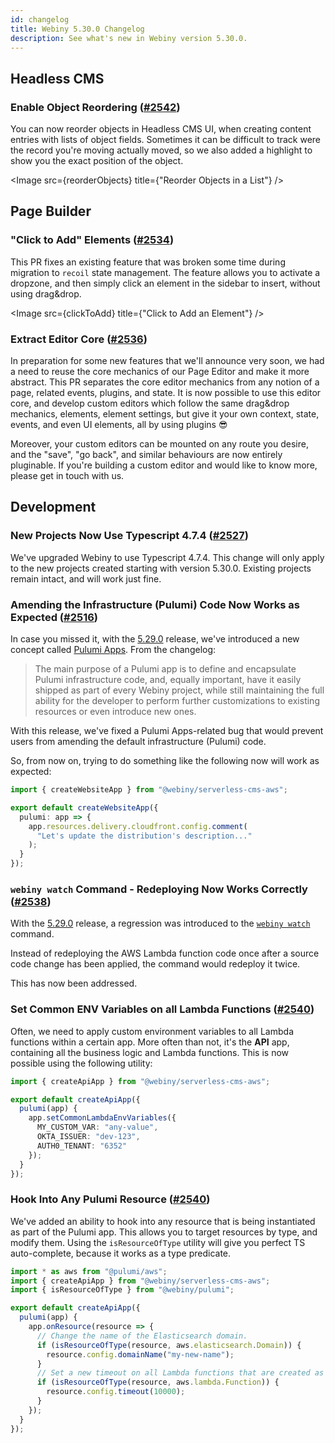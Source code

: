 ```yaml
---
id: changelog
title: Webiny 5.30.0 Changelog
description: See what's new in Webiny version 5.30.0.
---
```



## Headless CMS

### Enable Object Reordering ([#2542](https://github.com/webiny/webiny-js/pull/2542))

You can now reorder objects in Headless CMS UI, when creating content entries with lists of object fields. Sometimes it can be difficult to track were the record you're moving actually moved, so we also added a highlight to show you the exact position of the object.

<Image src={reorderObjects} title={"Reorder Objects in a List"} />

## Page Builder

### "Click to Add" Elements ([#2534](https://github.com/webiny/webiny-js/pull/2534))

This PR fixes an existing feature that was broken some time during migration to `recoil` state management. The feature allows you to activate a dropzone, and then simply click an element in the sidebar to insert, without using drag&drop.

<Image src={clickToAdd} title={"Click to Add an Element"} />

### Extract Editor Core ([#2536](https://github.com/webiny/webiny-js/pull/2536))

In preparation for some new features that we'll announce very soon, we had a need to reuse the core mechanics of our Page Editor and make it more abstract. This PR separates the core editor mechanics from any notion of a page, related events, plugins, and state. It is now possible to use this editor core, and develop custom editors which follow the same drag&drop mechanics, elements, element settings, but give it your own context, state, events, and even UI elements, all by using plugins 😎

Moreover, your custom editors can be mounted on any route you desire, and the "save", "go back", and similar behaviours are now entirely pluginable. If you're building a custom editor and would like to know more, please get in touch with us.

## Development

### New Projects Now Use Typescript 4.7.4 ([#2527](https://github.com/webiny/webiny-js/pull/2527))

We've upgraded Webiny to use Typescript 4.7.4. This change will only apply to the new projects created starting with version 5.30.0. Existing projects remain intact, and will work just fine.

### Amending the Infrastructure (Pulumi) Code Now Works as Expected ([#2516](https://github.com/webiny/webiny-js/pull/2516))

In case you missed it, with the [5.29.0](/docs/release-notes/5.29.0/changelog) release, we've introduced a new concept called [Pulumi Apps](/docs/release-notes/5.29.0/changelog#pulumi-infrastructure-code-replaced-with-pulumi-apps). From the changelog:

> The main purpose of a Pulumi app is to define and encapsulate Pulumi infrastructure code, and, equally important, have it easily shipped as part of every Webiny project, while still maintaining the full ability for the developer to perform further customizations to existing resources or even introduce new ones.

With this release, we've fixed a Pulumi Apps-related bug that would prevent users from amending the default infrastructure (Pulumi) code.

So, from now on, trying to do something like the following now will work as expected:

```ts apps/website/webiny.application.ts
import { createWebsiteApp } from "@webiny/serverless-cms-aws";

export default createWebsiteApp({
  pulumi: app => {
    app.resources.delivery.cloudfront.config.comment(
      "Let's update the distribution's description..."
    );
  }
});
```

### `webiny watch` Command - Redeploying Now Works Correctly ([#2538](https://github.com/webiny/webiny-js/pull/2538))

With the [5.29.0](/docs/release-notes/5.29.0/changelog) release, a regression was introduced to the [`webiny watch`](/docs/{version}/core-development-concepts/basics/watch-command) command.

Instead of redeploying the AWS Lambda function code once after a source code change has been applied, the command would redeploy it twice.

This has now been addressed.

### Set Common ENV Variables on all Lambda Functions ([#2540](https://github.com/webiny/webiny-js/pull/2540))

Often, we need to apply custom environment variables to all Lambda functions within a certain app. More often than not, it's the **API** app, containing all the business logic and Lambda functions. This is now possible using the following utility:

```ts apps/api/webiny.application.ts
import { createApiApp } from "@webiny/serverless-cms-aws";

export default createApiApp({
  pulumi(app) {
    app.setCommonLambdaEnvVariables({
      MY_CUSTOM_VAR: "any-value",
      OKTA_ISSUER: "dev-123",
      AUTH0_TENANT: "6352"
    });
  }
});
```

### Hook Into Any Pulumi Resource ([#2540](https://github.com/webiny/webiny-js/pull/2540))

We've added an ability to hook into any resource that is being instantiated as part of the Pulumi app. This allows you to target resources by type, and modify them. Using the `isResourceOfType` utility will give you perfect TS auto-complete, because it works as a type predicate.

```ts apps/api/webiny.application.ts
import * as aws from "@pulumi/aws";
import { createApiApp } from "@webiny/serverless-cms-aws";
import { isResourceOfType } from "@webiny/pulumi";

export default createApiApp({
  pulumi(app) {
    app.onResource(resource => {
      // Change the name of the Elasticsearch domain.
      if (isResourceOfType(resource, aws.elasticsearch.Domain)) {
        resource.config.domainName("my-new-name");
      }
      // Set a new timeout on all Lambda functions that are created as part of this Pulumi app.
      if (isResourceOfType(resource, aws.lambda.Function)) {
        resource.config.timeout(10000);
      }
    });
  }
});
```
